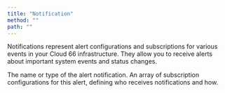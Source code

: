 ```yaml
---
title: "Notification"
method: ""
path: ""
---
```


Notifications represent alert configurations and subscriptions for various events in your Cloud 66 infrastructure. They allow you to receive alerts about important system events and status changes.

<Model>
    <ModelProperty name="alert_name" type="string">
        The name or type of the alert notification.
    </ModelProperty>
    <ModelProperty name="subscriptions" type="array">
        An array of subscription configurations for this alert, defining who receives notifications and how.
    </ModelProperty>
</Model>